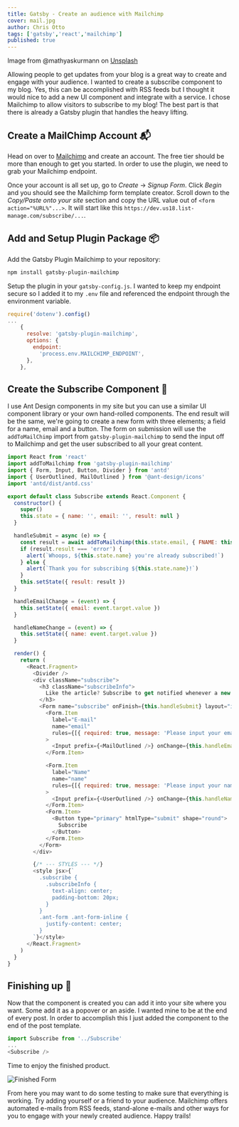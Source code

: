 ```yaml
---
title: Gatsby - Create an audience with Mailchimp
cover: mail.jpg
author: Chris Otto
tags: ['gatsby','react','mailchimp']
published: true
---
```

Image from @mathyaskurmann on [Unsplash](https://unsplash.com/)

Allowing people to get updates from your blog is a great way to create and engage with your audience. I wanted to create a subscribe component to my blog. Yes, this can be accomplished with RSS feeds but I thought it would nice to add a new UI component and integrate with a service. I chose Mailchimp to allow visitors to subscribe to my blog! The best part is that there is already a Gatsby plugin that handles the heavy lifting.

## Create a MailChimp Account 📬

Head on over to [Mailchimp](www.mailchimp.com) and create an account. The free tier should be more than enough to get you started. In order to use the plugin, we need to grab your Mailchimp endpoint.

Once your account is all set up, go to _Create_ -> _Signup Form_. Click _Begin_ and you should see the Mailchimp form template creator. Scroll down to the _Copy/Paste onto your site_ section and copy the URL value out of `<form action="%URL%"...>`. It will start like this `https://dev.us18.list-manage.com/subscribe/...`.

## Add and Setup Plugin Package 📦

Add the Gatsby Plugin Mailchimp to your repository:

```bash
npm install gatsby-plugin-mailchimp
```

Setup the plugin in your `gatsby-config.js`. I wanted to keep my endpoint secure so I added it to my `.env` file and referenced the endpoint through the environment variable.

```js
require('dotenv').config()
...
    {
      resolve: 'gatsby-plugin-mailchimp',
      options: {
        endpoint:
          'process.env.MAILCHIMP_ENDPOINT',
      },
    },
```

## Create the Subscribe Component 🧩

I use Ant Design components in my site but you can use a similar UI component library or your own hand-rolled components. The end result will be the same, we're going to create a new form with three elements; a field for a name, email and a button. The form on submission will use the `addToMailChimp` import from `gatsby-plugin-mailchimp` to send the input off to Mailchimp and get the user subscribed to all your great content.

```js
import React from 'react'
import addToMailchimp from 'gatsby-plugin-mailchimp'
import { Form, Input, Button, Divider } from 'antd'
import { UserOutlined, MailOutlined } from '@ant-design/icons'
import 'antd/dist/antd.css'

export default class Subscribe extends React.Component {
  constructor() {
    super()
    this.state = { name: '', email: '', result: null }
  }

  handleSubmit = async (e) => {
    const result = await addToMailchimp(this.state.email, { FNAME: this.state.name })
    if (result.result === 'error') {
      alert(`Whoops, ${this.state.name} you're already subscribed!`)
    } else {
      alert(`Thank you for subscribing ${this.state.name}!`)
    }
    this.setState({ result: result })
  }

  handleEmailChange = (event) => {
    this.setState({ email: event.target.value })
  }

  handleNameChange = (event) => {
    this.setState({ name: event.target.value })
  }

  render() {
    return (
      <React.Fragment>
        <Divider />
        <div className="subscribe">
          <h3 className="subscribeInfo">
            Like the article? Subscribe to get notified whenever a new article gets published!
          </h3>
          <Form name="subscribe" onFinish={this.handleSubmit} layout="inline">
            <Form.Item
              label="E-mail"
              name="email"
              rules={[{ required: true, message: 'Please input your email.' }]}
            >
              <Input prefix={<MailOutlined />} onChange={this.handleEmailChange} />
            </Form.Item>

            <Form.Item
              label="Name"
              name="name"
              rules={[{ required: true, message: 'Please input your name.' }]}
            >
              <Input prefix={<UserOutlined />} onChange={this.handleNameChange} />
            </Form.Item>
            <Form.Item>
              <Button type="primary" htmlType="submit" shape="round">
                Subscribe
              </Button>
            </Form.Item>
          </Form>
        </div>

        {/* --- STYLES --- */}
        <style jsx>{`
          .subscribe {
            .subscribeInfo {
              text-align: center;
              padding-bottom: 20px;
            }
          }
          .ant-form .ant-form-inline {
            justify-content: center;
          }
        `}</style>
      </React.Fragment>
    )
  }
}
```

## Finishing up 🏁

Now that the component is created you can add it into your site where you want. Some add it as a popover or an aside. I wanted mine to be at the end of every post. In order to accomplish this I just added the component to the end of the post template.

```js
import Subscribe from '../Subscribe'
...
<Subscribe />
```

Time to enjoy the finished product.

![Finished Form](./finished_form.png)

From here you may want to do some testing to make sure that everything is working. Try adding yourself or a friend to your audience. Mailchimp offers automated e-mails from RSS feeds, stand-alone e-mails and other ways for you to engage with your newly created audience. Happy trails!

